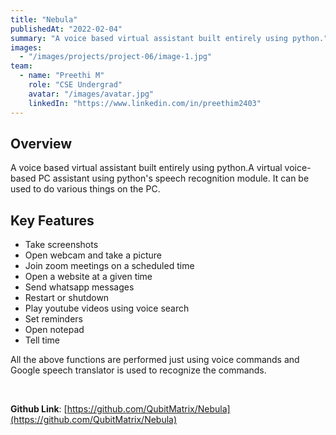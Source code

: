 ```yaml
---
title: "Nebula"
publishedAt: "2022-02-04"
summary: "A voice based virtual assistant built entirely using python."
images:
  - "/images/projects/project-06/image-1.jpg"
team:
  - name: "Preethi M"
    role: "CSE Undergrad"
    avatar: "/images/avatar.jpg"
    linkedIn: "https://www.linkedin.com/in/preethim2403"
---
```


## Overview
A voice based virtual assistant built entirely using python.A virtual voice-based PC assistant using python's speech recognition module. It can be used to do various things on the PC.

## Key Features
- Take screenshots
- Open webcam and take a picture
- Join zoom meetings on a scheduled time
- Open a website at a given time
- Send whatsapp messages
- Restart or shutdown
- Play youtube videos using voice search
- Set reminders
- Open notepad 
- Tell time

All the above functions are performed just using voice commands and Google speech translator is used to recognize the commands.

<br/>

**Github Link**: [https://github.com/QubitMatrix/Nebula](https://github.com/QubitMatrix/Nebula)